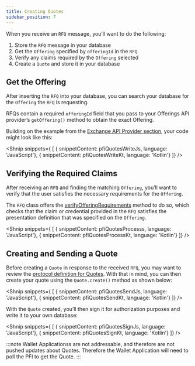 ```yaml
---
title: Creating Quotes
sidebar_position: 7
---
```



<LanguageSwitcher languages="JavaScript, Kotlin"/>

When you receive an `RFQ` message, you’ll want to do the following:

1. Store the `RFQ` message in your database
2. Get the `Offering` specified by `offeringId` in the `RFQ`
3. Verify any claims required by the `Offering` selected
4. Create a `Quote` and store it in your database


## Get the Offering

After inserting the `RFQ` into your database, you can search your database for the `Offering` the `RFQ` is requesting. 

RFQs contain a required `offeringId` field that you pass to your Offerings API provider’s `getOffering()` method to obtain the exact Offering. 

Building on the example from the [Exchange API Provider section](/docs/tbdex/pfi/anatomy-of-a-pfi#exchange-api-provider), your code might look like this:

<Shnip snippets={
  [
    { snippetContent: pfiQuotesWriteJs, language: 'JavaScript'},
    { snippetContent: pfiQuotesWriteKt, language: 'Kotlin'}
  ]} />

## Verifying the Required Claims

After receiving an `RFQ` and finding the matching `Offering`, you’ll want to verify that the user satisfies the necessary requirements for the `Offering`. 

The `RFQ` class offers the [verifyOfferingRequirements](https://tbd54566975.github.io/tbdex-js/classes/_tbdex_http_server.Rfq.html#verifyOfferingRequirements) method to do so, which checks that the claim or credential provided in the `RFQ` satisfies the presentation definition that was specified on the `Offering`. 

<Shnip snippets={
  [
    { snippetContent: pfiQuotesProcesss, language: 'JavaScript'},
    { snippetContent: pfiQuotesProcessKt, language: 'Kotlin'}
  ]} />

## Creating and Sending a Quote

Before creating a `Quote` in response to the received `RFQ`, you may want to review the [protocol definition for Quotes](https://github.com/TBD54566975/tbdex/tree/main/specs/protocol#quote). 
With that in mind, you can then create your quote using the `Quote.create()` method as shown below:

<Shnip snippets={
  [
    { snippetContent: pfiQuotesSendJs, language: 'JavaScript'},
    { snippetContent: pfiQuotesSendKt, language: 'Kotlin'}
  ]} />

With the `Quote` created, you’ll then sign it for authorization purposes and write it to your own database:

<Shnip snippets={
  [
    { snippetContent: pfiQuotesSignJs, language: 'JavaScript'},
    { snippetContent: pfiQuotesSignKt, language: 'Kotlin'}
  ]} />

:::note
Wallet Applicationss are not addressable, and therefore are not pushed updates about Quotes. 
Therefore the Wallet Application will need to poll the PFI to get the Quote.
:::
